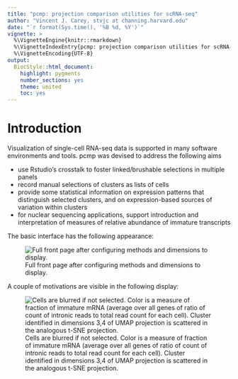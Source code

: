 ```yaml
---
title: "pcmp: projection comparison utilities for scRNA-seq"
author: "Vincent J. Carey, stvjc at channing.harvard.edu"
date: "`r format(Sys.time(), '%B %d, %Y')`"
vignette: >
  %\VignetteEngine{knitr::rmarkdown}
  %\VignetteIndexEntry{pcmp: projection comparison utilities for scRNA-seq}
  %\VignetteEncoding{UTF-8}
output:
  BiocStyle::html_document:
    highlight: pygments
    number_sections: yes
    theme: united
    toc: yes
---
```


# Introduction

Visualization of single-cell RNA-seq data is supported in many
software environments and tools.  pcmp was devised to address
the following aims

- use Rstudio's crosstalk to foster linked/brushable selections
in multiple panels
- record manual selections of clusters as lists of cells
- provide some statistical information on expression patterns
that distinguish selected clusters, and on expression-based sources
of variation within clusters
- for nuclear sequencing applications, support introduction and
interpretation of measures of relative abundance of immature
transcripts

The basic interface has the following appearance:

![Full front page after configuring methods and dimensions to display.](pcmpFull.png)

A couple of motivations are visible in the following display:

![Cells are blurred if not selected.  Color is a measure of fraction of
immature mRNA (average over all genes of ratio of count of intronic reads to total read count for each cell).  Cluster identified in dimensions 3,4 of UMAP projection
is scattered in the analogous t-SNE projection.](motiv.png)

